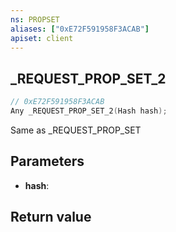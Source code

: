 ```yaml
---
ns: PROPSET
aliases: ["0xE72F591958F3ACAB"]
apiset: client
---
```

## _REQUEST_PROP_SET_2

```c
// 0xE72F591958F3ACAB
Any _REQUEST_PROP_SET_2(Hash hash);
```

Same as _REQUEST_PROP_SET

## Parameters
* **hash**:

## Return value
